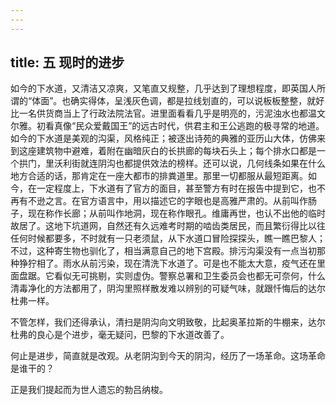 ```yaml
---
---
---
```

title: 五 现时的进步
---





如今的下水道，又清洁又凉爽，又笔直又规整，几乎达到了理想程度，即英国人所谓的“体面”。也确实得体，呈浅灰色调，都是拉线划直的，可以说板板整整，就好比一名供货商当上了行政法院法官。进里面看看几乎是明亮的，污泥浊水也都温文尔雅。初看真像“民众爱戴国王”的远古时代，供君主和王公逃跑的极寻常的地道。如今的下水道是美观的沟渠，风格纯正；被逐出诗苑的典雅的亚历山大体，仿佛来到这座建筑物中避难，着附在幽暗灰白的长拱廊的每块石头上；每个排水口都是一个拱门，里沃利街就连阴沟也都提供效法的榜样。还可以说，几何线条如果在什么地方合适的话，那肯定在一座大都市的排粪道里。那里一切都服从最短距离。如今，在一定程度上，下水道有了官方的面目，甚至警方有时在报告中提到它，也不再有不逊之言。在官方语言中，用以描述它的字眼也是高雅严肃的。从前叫作肠子，现在称作长廊；从前叫作地洞，现在称作眼孔。维庸再世，也认不出他的临时故居了。这地下坑道网，自然还有久远难考时期的啮齿类居民，而且繁衍得比以往任何时候都要多，不时就有一只老须鼠，从下水道口冒险探探头，瞧一瞧巴黎人；不过，这种寄生物也驯化了，相当满意自己的地下宫殿。排污沟渠没有一点当初那种狰狞相了。雨水从前污染，现在清洗下水道了。可是也不能太大意，疫气还在里面盘踞。它看似无可挑剔，实则虚伪。警察总署和卫生委员会也都无可奈何，什么清毒净化的方法都用了，阴沟里照样散发难以辨别的可疑气味，就跟忏悔后的达尔杜弗一样。

不管怎样，我们还得承认，清扫是阴沟向文明致敬，比起奥革拉斯的牛棚来，达尔杜弗的良心是个进步，毫无疑问，巴黎的下水道改善了。

何止是进步，简直就是改观。从老阴沟到今天的阴沟，经历了一场革命。这场革命是谁干的？

正是我们提起而为世人遗忘的勃吕纳梭。